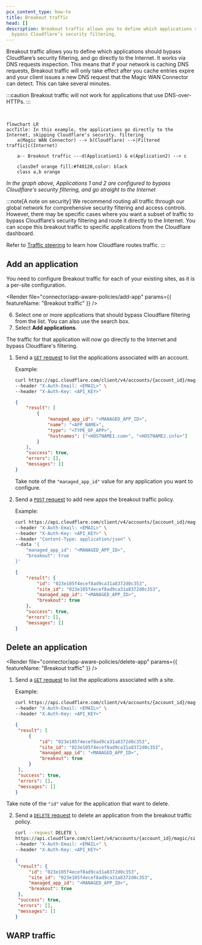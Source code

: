 ```yaml
---
pcx_content_type: how-to
title: Breakout traffic
head: []
description: Breakout traffic allows you to define which applications should
  bypass Cloudflare’s security filtering.
---
```



Breakout traffic allows you to define which applications should bypass Cloudflare’s security filtering, and go directly to the Internet. It works via DNS requests inspection. This means that if your network is caching DNS requests, Breakout traffic will only take effect after you cache entries expire and your client issues a new DNS request that the Magic WAN Connector can detect. This can take several minutes.

:::caution
Breakout traffic will not work for applications that use DNS-over-HTTPs.
:::

<br />

```mermaid
flowchart LR
accTitle: In this example, the applications go directly to the Internet, skipping Cloudflare's security. filtering
    a(Magic WAN Connector) --> b(Cloudflare) -->|Filtered traffic|c(Internet)

    a-- Breakout traffic ---d(Application1) & e(Application2) --> c

    classDef orange fill:#f48120,color: black
    class a,b orange
```

_In the graph above, Applications 1 and 2 are configured to bypass Cloudflare's security filtering, and go straight to the Internet_

:::note[A note on security]
We recommend routing all traffic through our global network for comprehensive security filtering and access controls. However, there may be specific cases where you want a subset of traffic to bypass Cloudflare’s security filtering and route it directly to the Internet. You can scope this breakout traffic to specific applications from the Cloudflare dashboard.

Refer to [Traffic steering](/magic-wan/reference/traffic-steering/) to learn how Cloudflare routes traffic.
:::

## Add an application

You need to configure Breakout traffic for each of your existing sites, as it is a per-site configuration.

<Tabs syncKey="dashPlusAPI"> <TabItem label="Dashboard">

<Render
	file="connector/app-aware-policies/add-app"
	params={{ featureName: "Breakout traffic" }}
/>

6. Select one or more applications that should bypass Cloudflare filtering from the list. You can also use the search box.
7. Select **Add applications**.

The traffic for that application will now go directly to the Internet and bypass Cloudflare's filtering.

</TabItem> <TabItem label="API">

<Render file="connector/account-id-api-key" />

1.  Send a [`GET` request](/api/operations/magic-account-apps-list-apps) to list the applications associated with an account.

    Example:

    ```bash
    curl https://api.cloudflare.com/client/v4/accounts/{account_id}/magic/apps \
    --header "X-Auth-Email: <EMAIL>" \
    --header "X-Auth-Key: <API_KEY>"
    ```

    ```json output
    {
    	"result": [
    		{
    			"managed_app_id": "<MANAGED_APP_ID>",
    			"name": "<APP_NAME>",
    			"type": "<TYPE_OF_APP>",
    			"hostnames": ["<HOSTNAME1.com>", "<HOSTNAME2.info>"]
    		}
    	],
    	"success": true,
    	"errors": [],
    	"messages": []
    }
    ```

    Take note of the `"managed_app_id"` value for any application you want to configure.

2.  Send a [`POST` request](/api/operations/magic-site-app-configs-add-app-config) to add new apps the breakout traffic policy.

    Example:

    ```bash
    curl https://api.cloudflare.com/client/v4/accounts/{account_id}/magic/sites/{site_id}/app_configs \
    --header "X-Auth-Email: <EMAIL>" \
    --header "X-Auth-Key: <API_KEY>" \
    --header "Content-Type: application/json" \
    --data '{
    	"managed_app_id": "<MANAGED_APP_ID>",
    	"breakout": true
    }'
    ```

    ```json output
    {
    	"result": {
    		"id": "023e105f4ecef8ad9ca31a8372d0c353",
    		"site_id": "023e105f4ecef8ad9ca31a8372d0c353",
    		"managed_app_id": "<MANAGED_APP_ID>",
    		"breakout": true
    	},
    	"success": true,
    	"errors": [],
    	"messages": []
    }
    ```

</TabItem> </Tabs>

## Delete an application

<Tabs syncKey="dashPlusAPI"> <TabItem label="Dashboard">

<Render
	file="connector/app-aware-policies/delete-app"
	params={{ featureName: "Breakout traffic" }}
/>

</TabItem> <TabItem label="API">

<Render file="connector/account-id-api-key" />

1. Send a [`GET` request](/api/operations/magic-site-app-configs-list-app-configs) to list the applications associated with a site.

   Example:

   ```bash
   curl https://api.cloudflare.com/client/v4/accounts/{account_id}/magic/sites/{site_id}/app_configs \
   --header "X-Auth-Email: <EMAIL>" \
   --header "X-Auth-Key: <API_KEY>"
   ```

   ```json output
   {
   	"result": [
   		{
   			"id": "023e105f4ecef8ad9ca31a8372d0c353",
   			"site_id": "023e105f4ecef8ad9ca31a8372d0c353",
   			"managed_app_id": "<MANAGED_APP_ID>",
   			"breakout": true
   		}
   	],
   	"success": true,
   	"errors": [],
   	"messages": []
   }
   ```

Take note of the `"id"` value for the application that want to delete.

2. Send a [`DELETE` request](/api/operations/magic-site-app-configs-delete-app-config) to delete an application from the breakout traffic policy.

   ```bash
   curl --request DELETE \
   https://api.cloudflare.com/client/v4/accounts/{account_id}/magic/sites/{site_id}/app_configs/{id} \
   --header "X-Auth-Email: <EMAIL>" \
   --header "X-Auth-Key: <API_KEY>"
   ```

   ```json output
   {
   	"result": {
   		"id": "023e105f4ecef8ad9ca31a8372d0c353",
   		"site_id": "023e105f4ecef8ad9ca31a8372d0c353",
   		"managed_app_id": "<MANAGED_APP_ID>",
   		"breakout": true
   	},
   	"success": true,
   	"errors": [],
   	"messages": []
   }
   ```

</TabItem> </Tabs>

## WARP traffic

<Render file="connector/app-aware-policies/warp-traffic" />
